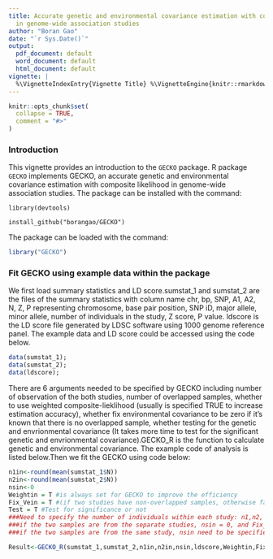 ```yaml
---
title: Accurate genetic and environmental covariance estimation with composite likelihood
  in genome-wide association studies
author: "Boran Gao"
date: "`r Sys.Date()`"
output:
  pdf_document: default
  word_document: default
  html_document: default
vignette: |
  %\VignetteIndexEntry{Vignette Title} %\VignetteEngine{knitr::rmarkdown} %\VignetteEncoding{UTF-8}
---
```


```r
knitr::opts_chunk$set(
  collapse = TRUE,
  comment = "#>"
)
```

### Introduction
This vignette provides an introduction to the `GECKO` package. R package `GECKO` implements GECKO, an accurate genetic and environmental covariance estimation with composite likelihood in genome-wide association studies.
The package can be installed with the command:

`library(devtools)`

`install_github("borangao/GECKO")`

The package can be loaded with the command:
```r
library("GECKO")
```


### Fit GECKO using example data within the package

We first load summary statistics and LD score.sumstat_1 and sumstat_2 are the files of the summary statistics with column name chr, bp, SNP, A1, A2, N, Z, P representing chromosome, base pair position, SNP iD, major allele, minor allele, number of individuals in the study, Z score, P value. ldscore is the LD score file generated by LDSC software using 1000 genome reference panel. The example data and LD score could be accessed using the code below.
```r
data(sumstat_1);
data(sumstat_2);
data(ldscore);
```

There are 6 arguments needed to be specified by GECKO including number of observation of the both studies, number of overlapped samples, whether to use weighted composite-lieklihood (usually is specified TRUE to increase estimation accuracy), whether fix environmental covariance to be zero if it's known that there is no overlapped sample, whether testing for the genetic and envrionmental covariance (It takes more time to test for the significant genetic and envrionmental covariance).GECKO_R is the function to calculate genetic and environmental covariance. The example code of analysis is listed below.Then we fit the GECKO using code below:
```r
n1in<-round(mean(sumstat_1$N))
n2in<-round(mean(sumstat_2$N))
nsin<-0
Weightin = T #is always set for GECKO to improve the efficiency
Fix_Vein = T #(if two studies have non-overlapped samples, otherwise false)
Test = T #Test for significance or not
###Need to specify the number of individuals within each study: n1,n2, and number of the overlapping individuals in the two studies:nsin
###if the two samples are from the separate studies, nsin = 0, and Fix_Vein = 1
###if the two samples are from the same study, nsin need to be specified

Result<-GECKO_R(sumstat_1,sumstat_2,n1in,n2in,nsin,ldscore,Weightin,Fix_Vein,Test)
```

